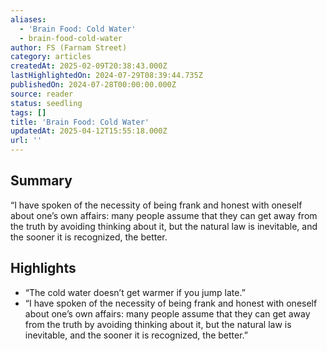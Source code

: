 ```yaml
---
aliases:
  - 'Brain Food: Cold Water'
  - brain-food-cold-water
author: FS (Farnam Street)
category: articles
createdAt: 2025-02-09T20:38:43.000Z
lastHighlightedOn: 2024-07-29T08:39:44.735Z
publishedOn: 2024-07-28T00:00:00.000Z
source: reader
status: seedling
tags: []
title: 'Brain Food: Cold Water'
updatedAt: 2025-04-12T15:55:18.000Z
url: ''
---
```

## Summary

“I have spoken of the necessity of being frank and honest with oneself about one’s own affairs: many people assume that they can get away from the truth by avoiding thinking about it, but the natural law is inevitable, and the sooner it is recognized, the better.

## Highlights

- “The cold water doesn’t get warmer if you jump late.”
- “I have spoken of the necessity of being frank and honest with oneself about one’s own affairs: many people assume that they can get away from the truth by avoiding thinking about it, but the natural law is inevitable, and the sooner it is recognized, the better.”
